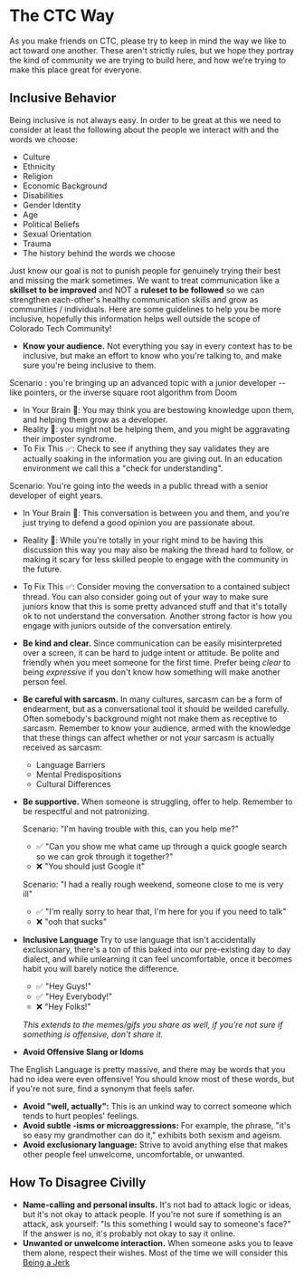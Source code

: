 # The CTC Way

As you make friends on CTC, please try to keep in mind the way we like to act toward one another. These aren't strictly rules, but we hope they portray the kind of community we are trying to build here, and how we're trying to make this place great for everyone.

## Inclusive Behavior

Being inclusive is not always easy. In order to be great at this we need to consider at least the following about the people we interact with and the words we choose:

- Culture
- Ethnicity
- Religion
- Economic Background
- Disabilities
- Gender Identity
- Age
- Political Beliefs
- Sexual Orientation
- Trauma
- The history behind the words we choose

Just know our goal is not to punish people for genuinely trying their best and missing the mark sometimes. We want to treat communication like a **skillset to be improved** and NOT a **ruleset to be followed** so we can strengthen each-other's healthy communication skills and grow as communities / individuals. Here are some guidelines to help you be more inclusive, hopefully this information helps well outside the scope of Colorado Tech Community!

- **Know your audience.** Not everything you say in every context has to be inclusive, but make an effort to know who you're talking to, and make sure you're being inclusive to them.

Scenario : you're bringing up an advanced topic with a junior developer -- like pointers, or the inverse square root algorithm from Doom

- In Your Brain 🧠: You may think you are bestowing knowledge upon them, and helping them grow as a developer.
- Reality 🥺: you might not be helping them, and you might be aggravating their imposter syndrome.
- To Fix This ✅: Check to see if anything they say validates they are actually soaking in the information you are giving out. In an education environment we call this a "check for understanding".

Scenario: You're going into the weeds in a public thread with a senior developer of eight years.

- In Your Brain 🧠: This conversation is between you and them, and you're just trying to defend a good opinion you are passionate about.
- Reality 🥺: While you're totally in your right mind to be having this discussion this way you may also be making the thread hard to follow, or making it scary for less skilled people to engage with the community in the future.
- To Fix This ✅: Consider moving the conversation to a contained subject thread. You can also consider going out of your way to make sure juniors know that this is some pretty advanced stuff and that it's totally ok to not understand the conversation. Another strong factor is how you engage with juniors outside of the conversation entirely.

- **Be kind and clear.** Since communication can be easily misinterpreted over a screen, it can be hard to judge intent or attitude. Be polite and friendly when you meet someone for the first time. Prefer being _clear_ to being _expressive_ if you don't know how something will make another person feel.

- **Be careful with sarcasm.** In many cultures, sarcasm can be a form of endearment, but as a conversational tool it should be weilded carefully. Often somebody's background might not make them as receptive to sarcasm. Remember to know your audience, armed with the knowledge that these things can affect whether or not your sarcasm is actually received as sarcasm:

  - Language Barriers
  - Mental Predispositions
  - Cultural Differences

- **Be supportive.** When someone is struggling, offer to help. Remember to be respectful and not patronizing.

  Scenario: "I'm having trouble with this, can you help me?"

  - ✅ "Can you show me what came up through a quick google search so we can grok through it together?"
  - ❌ "You should just Google it"

  Scenario: "I had a really rough weekend, someone close to me is very ill"

  - ✅ "I'm really sorry to hear that, I'm here for you if you need to talk"
  - ❌ "ooh that sucks"

- **Inclusive Language**
  Try to use language that isn't accidentally exclusionary, there's a ton of this baked into our pre-existing day to day dialect, and while unlearning it can feel uncomfortable, once it becomes habit you will barely notice the difference.

  - ✅ "Hey Guys!"
  - ✅ "Hey Everybody!"
  - ❌ "Hey Folks!"

  _This extends to the memes/gifs you share as well, if you're not sure if something is offensive, don't share it._

- **Avoid Offensive Slang or Idoms**

The English Language is pretty massive, and there may be words that you had no idea were even offensive! You should know most of these words, but if you're not sure, find a synonym that feels safer.

- **Avoid "well, actually":** This is an unkind way to correct someone which tends to hurt peoples' feelings.
- **Avoid subtle -isms or microaggressions:** For example, the phrase, "it's so easy my grandmother can do it," exhibits both sexism and ageism.
- **Avoid exclusionary language:** Strive to avoid anything else that makes other people feel unwelcome, uncomfortable, or unwanted.

## How To Disagree Civilly

- **Name-calling and personal insults.** It's not bad to attack logic or ideas, but it's not okay to attack people. If you're not sure if something is an attack, ask yourself: "Is this something I would say to someone's face?" If the answer is no, it's probably not okay to say it online.
- **Unwanted or unwelcome interaction.** When someone asks you to leave them alone, respect their wishes. Most of the time we will consider this [Being a Jerk](/code-of-conduct#3-respect-other-people--dont-be-a-jerk)

